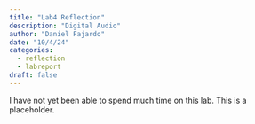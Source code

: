```yaml
---
title: "Lab4 Reflection"
description: "Digital Audio"
author: "Daniel Fajardo"
date: "10/4/24"
categories:
  - reflection
  - labreport
draft: false
---
```


I have not yet been able to spend much time on this lab. This is a placeholder.
